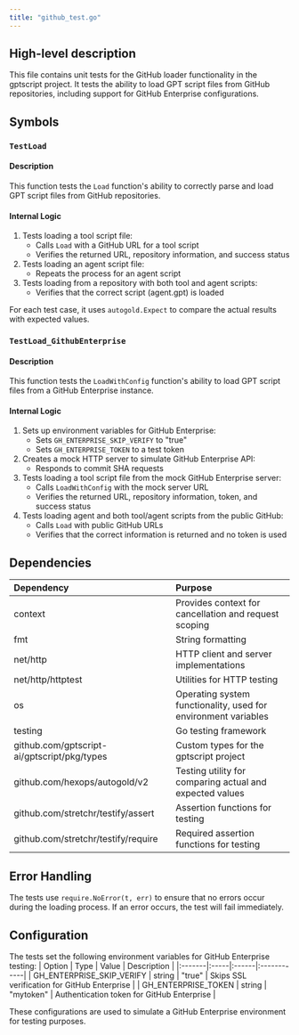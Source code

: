 ```yaml
---
title: "github_test.go"
---
```


## High-level description
This file contains unit tests for the GitHub loader functionality in the gptscript project. It tests the ability to load GPT script files from GitHub repositories, including support for GitHub Enterprise configurations.

## Symbols

### `TestLoad`
#### Description
This function tests the `Load` function's ability to correctly parse and load GPT script files from GitHub repositories.

#### Internal Logic
1. Tests loading a tool script file:
   - Calls `Load` with a GitHub URL for a tool script
   - Verifies the returned URL, repository information, and success status
2. Tests loading an agent script file:
   - Repeats the process for an agent script
3. Tests loading from a repository with both tool and agent scripts:
   - Verifies that the correct script (agent.gpt) is loaded

For each test case, it uses `autogold.Expect` to compare the actual results with expected values.

### `TestLoad_GithubEnterprise`
#### Description
This function tests the `LoadWithConfig` function's ability to load GPT script files from a GitHub Enterprise instance.

#### Internal Logic
1. Sets up environment variables for GitHub Enterprise:
   - Sets `GH_ENTERPRISE_SKIP_VERIFY` to "true"
   - Sets `GH_ENTERPRISE_TOKEN` to a test token
2. Creates a mock HTTP server to simulate GitHub Enterprise API:
   - Responds to commit SHA requests
3. Tests loading a tool script file from the mock GitHub Enterprise server:
   - Calls `LoadWithConfig` with the mock server URL
   - Verifies the returned URL, repository information, token, and success status
4. Tests loading agent and both tool/agent scripts from the public GitHub:
   - Calls `Load` with public GitHub URLs
   - Verifies that the correct information is returned and no token is used

## Dependencies
| Dependency | Purpose |
|:-----------|:--------|
| context | Provides context for cancellation and request scoping |
| fmt | String formatting |
| net/http | HTTP client and server implementations |
| net/http/httptest | Utilities for HTTP testing |
| os | Operating system functionality, used for environment variables |
| testing | Go testing framework |
| github.com/gptscript-ai/gptscript/pkg/types | Custom types for the gptscript project |
| github.com/hexops/autogold/v2 | Testing utility for comparing actual and expected values |
| github.com/stretchr/testify/assert | Assertion functions for testing |
| github.com/stretchr/testify/require | Required assertion functions for testing |

## Error Handling
The tests use `require.NoError(t, err)` to ensure that no errors occur during the loading process. If an error occurs, the test will fail immediately.

## Configuration
The tests set the following environment variables for GitHub Enterprise testing:
| Option | Type | Value | Description |
|:-------|:-----|:------|:------------|
| GH_ENTERPRISE_SKIP_VERIFY | string | "true" | Skips SSL verification for GitHub Enterprise |
| GH_ENTERPRISE_TOKEN | string | "mytoken" | Authentication token for GitHub Enterprise |

These configurations are used to simulate a GitHub Enterprise environment for testing purposes.